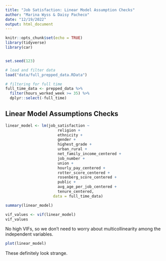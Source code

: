 ```yaml
---
title: "Job Satisfaction: Linear Model Assumption Checks"
author: "Marina Wyss & Daisy Pacheco"
date: "12/19/2022"
output: html_document
---
```


```r
knitr::opts_chunk$set(echo = TRUE)
library(tidyverse)
library(car)


set.seed(123)

# load and filter data
load("data/full_prepped_data.RData")

# filtering for full time
full_time_data <- prepped_data %>% 
  filter(hours_worked_week >= 35) %>% 
  dplyr::select(-full_time)
```

## Linear Model Assumptions Checks

```r
linear_model <- lm(job_satisfaction ~
                       religion + 
                       ethnicity + 
                       gender + 
                       highest_grade + 
                       urban_rural +
                       net_family_income_centered +
                       job_number + 
                       union + 
                       hourly_pay_centered + 
                       rotter_score_centered + 
                       rosenberg_score_centered +
                       public + 
                       avg_age_per_job_centered + 
                       tenure_centered,
                     data = full_time_data)

summary(linear_model)
```

```r
vif_values <- vif(linear_model)
vif_values
```
No high VIFs, so we don't need to worry about multicollinearity among the independent variables.

```r
plot(linear_model)
```
These definitely look strange. 